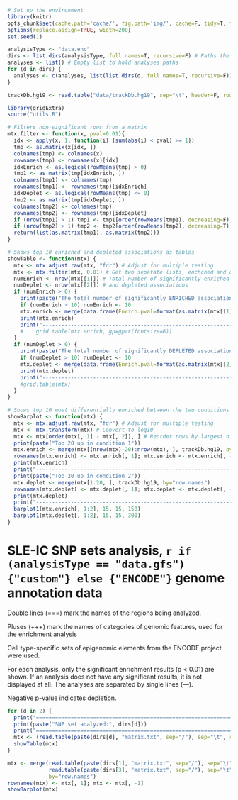 
```r
# Set up the environment
library(knitr) 
opts_chunk$set(cache.path='cache/', fig.path='img/', cache=F, tidy=T, fig.keep='high', dpi=300, out.width=700, echo=F, autodep=T)
options(replace.assign=TRUE, width=200)
set.seed(1)
```

```r
analysisType <- "data.enc"
dirs <- list.dirs(analysisType, full.names=T, recursive=F) # Paths the SNP sets analyses
analyses <- list() # Empty list to hold analyses paths 
for (d in dirs) {
  analyses <- c(analyses, list(list.dirs(d, full.names=T, recursive=F)))
}

trackDb.hg19 <- read.table("data/trackDb.hg19", sep="\t", header=F, row.names=1)
```

```r
library(gridExtra)
source("utils.R")
```

```r
# Filters non-significant rows from a matrix
mtx.filter <- function(x, pval=0.01){
  idx <- apply(x, 1, function(i) {sum(abs(i) < pval) >= 1})
  tmp <- as.matrix(x[idx, ])
  colnames(tmp) <- colnames(x)
  rownames(tmp) <- rownames(x)[idx]
  idxEnrich <- as.logical(rowMeans(tmp) > 0)
  tmp1 <- as.matrix(tmp[idxEnrich, ])
  colnames(tmp1) <- colnames(tmp)
  rownames(tmp1) <- rownames(tmp)[idxEnrich]
  idxDeplet <- as.logical(rowMeans(tmp) <= 0)
  tmp2 <- as.matrix(tmp[idxDeplet, ])
  colnames(tmp2) <- colnames(tmp)
  rownames(tmp2) <- rownames(tmp)[idxDeplet]
  if (nrow(tmp1) > 1) tmp1 <- tmp1[order(rowMeans(tmp1), decreasing=F), ]
  if (nrow(tmp2) > 1) tmp2 <- tmp2[order(rowMeans(tmp2), decreasing=T), ]
  return(list(as.matrix(tmp1), as.matrix(tmp2)))
}

# Shows top 10 enriched and depleted associations as tables
showTable <- function(mtx) {
  mtx <- mtx.adjust.raw(mtx, "fdr") # Adjust for multiple testing
  mtx <- mtx.filter(mtx, 0.01) # Get two sepatate lists, enchched and depleted
  numEnrich <- nrow(mtx[[1]]) # Total number of significantly enriched
  numDeplet <- nrow(mtx[[2]]) # and depleted associations
  if (numEnrich > 0) {
    print(paste("The total number of significantly ENRICHED associations is:", numEnrich,  "Top 10, or less, are shown"))
    if (numEnrich > 10) numEnrich <- 10
    mtx.enrich <- merge(data.frame(Enrich.pval=format(as.matrix(mtx[[1]][1:numEnrich, ]), digits=3, scientific=T), row.names=rownames(as.matrix(mtx[[1]][1:numEnrich, ]))), trackDb.hg19, by="row.names")
    print(mtx.enrich)
    print("---------------------------------------------------------------")
    #    grid.table(mtx.enrich, gp=gpar(fontsize=6))
  }
  if (numDeplet > 0) {
    print(paste("The total number of significantly DEPLETED associations is:", numDeplet, "Top 10, or less, are shown"))
    if (numDeplet > 10) numDeplet <- 10
    mtx.deplet <- merge(data.frame(Enrich.pval=format(as.matrix(mtx[[2]][1:numDeplet, ]), digits=3, scientific=T), row.names=rownames(as.matrix(mtx[[2]][1:numDeplet, ]))), trackDb.hg19, by="row.names")
    print(mtx.deplet)
    print("---------------------------------------------------------------")
    #grid.table(mtx)
  }
}

# Shows top 10 most differentially enriched between the two conditions
showBarplot <- function(mtx) {
  mtx <- mtx.adjust.raw(mtx, "fdr") # Adjust for multiple testing
  mtx <- mtx.transform(mtx) # Convert to log10
  mtx <- mtx[order(mtx[, 1] - mtx[, 2]), ] # Reorder rows by largest differences
  print(paste("Top 20 up in condition 1"))
  mtx.enrich <- merge(mtx[(nrow(mtx)-20):nrow(mtx), ], trackDb.hg19, by="row.names")
  rownames(mtx.enrich) <- mtx.enrich[, 1]; mtx.enrich <- mtx.enrich[, -1]
  print(mtx.enrich)
  print("---------------------------------------------------------------")
  print(paste("Top 20 up in condition 2"))
  mtx.deplet <- merge(mtx[1:20, ], trackDb.hg19, by="row.names")
  rownames(mtx.deplet) <- mtx.deplet[, 1]; mtx.deplet <- mtx.deplet[, -1]
  print(mtx.deplet)
  print("---------------------------------------------------------------")
  barplot1(mtx.enrich[, 1:2], 15, 15, 150)
  barplot1(mtx.deplet[, 1:2], 15, 15, 300)
}

```

SLE-IC SNP sets analysis, `r if (analysisType == "data.gfs") {"custom"} else {"ENCODE"}` genome annotation data
========================================================
 

Double lines (===) mark the names of the regions being analyzed. 

Pluses (+++) mark the names of categories of genomic features, used for the enrichment analysis

Cell type-specific sets of epigenomic elements from the ENCODE project were used.

For each analysis, only the significant enrichment results (p < 0.01) are shown. If an analysis does not have any significant results, it is not displayed at all. The analyses are separated by single lines (---).

Negative p-value indicates depletion.




```r
for (d in 2) {
  print("===============================================================")
  print(paste("SNP set analyzed:", dirs[d]))
  print("===============================================================")
  mtx <- (read.table(paste(dirs[d], "matrix.txt", sep="/"), sep="\t", row.names=1, header=T))
  showTable(mtx)
}
```

```r
mtx <- merge(read.table(paste(dirs[1], "matrix.txt", sep="/"), sep="\t", row.names=1, header=T),
             read.table(paste(dirs[3], "matrix.txt", sep="/"), sep="\t", row.names=1, header=T),
             by="row.names")
rownames(mtx) <- mtx[, 1]; mtx <- mtx[, -1]               
showBarplot(mtx)
```

